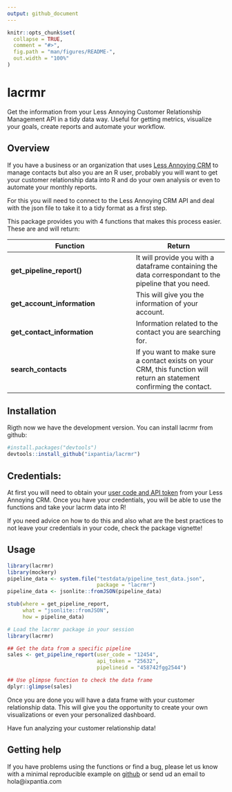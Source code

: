 ```yaml
---
output: github_document
---
```


<!-- README.md is generated from README.Rmd. Please edit that file -->

```r
knitr::opts_chunk$set(
  collapse = TRUE,
  comment = "#>",
  fig.path = "man/figures/README-",
  out.width = "100%"
)
```

# lacrmr 

Get the information from your Less Annoying Customer Relationship Management API in a tidy data way. Useful for getting metrics, visualize your goals, create reports
and automate your workflow.

## Overview

If you have a business or an organization that uses [Less Annoying CRM](https://www.lessannoyingcrm.com/) to manage contacts but also you
are an R user, probably you will want to get your customer relationship data into
R and do your own analysis or even to automate your monthly reports. 

For this you will need to connect to the Less Annoying CRM API and deal with the
json file to take it to a tidy format as a first step.

This package provides you with 4 functions that makes this process easier. These
are and will return:

| Function | Return |
| -------- | ------ |
| **get_pipeline_report()** | It will provide you with a dataframe containing the data correspondant to the pipeline that you need. |
| **get_account_information** | This will give you the information of your account. | 
| **get_contact_information** | Information related to the contact you are searching for. |
| **search_contacts** | If you want to make sure a contact exists on your CRM, this function will return an statement confirming the contact. |


## Installation

Rigth now we have the development version. You can install lacrmr from github:

```r
#install.packages("devtools")
devtools::install_github("ixpantia/lacrmr")
```

## Credentials:

At first you will need to obtain your [user code and API token](https://www.lessannoyingcrm.com/app/Settings/Api)
from your Less Annoying CRM. Once you have your credentials, you will be able
to use the functions and take your lacrm data into R!

If you need advice on how to do this and also what are the best practices to
not leave your credentials in your code, check the package vignette!

## Usage

```r
library(lacrmr)
library(mockery)
pipeline_data <- system.file("testdata/pipeline_test_data.json",
                             package = "lacrmr")
pipeline_data <- jsonlite::fromJSON(pipeline_data)

stub(where = get_pipeline_report,
     what = "jsonlite::fromJSON",
     how = pipeline_data)
```

```r
# Load the lacrmr package in your session
library(lacrmr)

## Get the data from a specific pipeline
sales <- get_pipeline_report(user_code = "12454", 
                             api_token = "25632",
                             pipelineid = "458742fgg2544")

## Use glimpse function to check the data frame
dplyr::glimpse(sales)
```

Once you are done you will have a data frame with your customer relationship data.
This will give you the opportunity to create your own visualizations or even
your personalized dashboard.

Have fun analyzing your customer relationship data!

## Getting help

If you have problems using the functions or find a bug, please let us know
with a minimal reproducible example on [github](https://github.com/ixpantia/lacrmr/issues) or send ud an email to
hola@ixpantia.com

